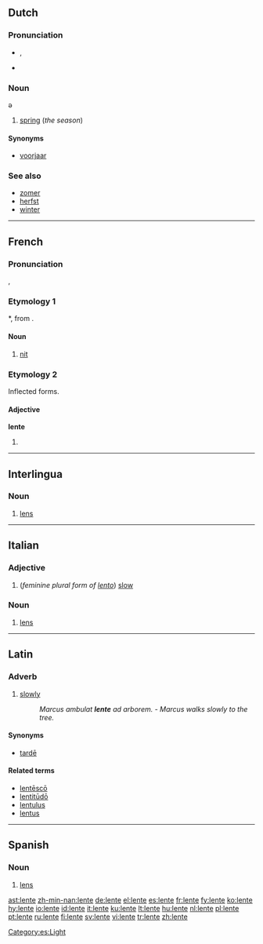 ==Dutch==

===Pronunciation===
* {{IPA|/ˈlentə/|lang=nl}}, {{SAMPA|/"lent@/|lang=nl}}
* {{audio|Nl-lente.ogg|audio}}

===Noun===
{{infl|nl|noun|g=m|g2=f|plural|[[lentes]]|[[lentetje]]}}ə

# [[spring]] (''the season'')

====Synonyms====
* [[voorjaar]]

===See also===
* [[zomer]]
* [[herfst]]
* [[winter#Dutch|winter]]

----

==French==

===Pronunciation===
{{IPA|/lɑ̃t/}}, {{SAMPA|/lA~t/|lang=fr}}

===Etymology 1===
{{VL.|fr}} *{{term||lenditem}}, from {{L.|fr}} {{term|lens|lang=la}}.

====Noun====
{{fr-noun|f}}

# {{zoology|lang=fr}} [[nit]]

===Etymology 2===
Inflected forms.

====Adjective====
'''lente''' {{f}}

# {{feminine of|[[lent#French|lent]]|lang=French}}

----

==Interlingua==

===Noun===
{{infl|la|noun}}

# [[lens]]

----

==Italian==

===Adjective===
{{infl|it|adjective form}} {{f}}{{p}}

# (''feminine plural form of [[lento#Italian|lento]]'') [[slow]]

===Noun===
{{it-noun|lent|f|e|i}}

# [[lens]]

----

==Latin==

===Adverb===
{{la-adv|lent||e}}

# [[slowly]]
#: ''Marcus ambulat '''lente''' ad arborem.'' - ''Marcus walks slowly to the tree.''

====Synonyms====
* {{sense|slowly}} [[tarde#Latin|tardē]]

====Related terms====
* [[lentesco|lentēscō]]
* [[lentitudo|lentitūdō]]
* [[lentulus]]
* [[lentus]]

----

==Spanish==

===Noun===
{{es-noun-f}}

# [[lens]]

[[Category:es:Light]]

[[ast:lente]]
[[zh-min-nan:lente]]
[[de:lente]]
[[el:lente]]
[[es:lente]]
[[fr:lente]]
[[fy:lente]]
[[ko:lente]]
[[hy:lente]]
[[io:lente]]
[[id:lente]]
[[it:lente]]
[[ku:lente]]
[[lt:lente]]
[[hu:lente]]
[[nl:lente]]
[[pl:lente]]
[[pt:lente]]
[[ru:lente]]
[[fi:lente]]
[[sv:lente]]
[[vi:lente]]
[[tr:lente]]
[[zh:lente]]